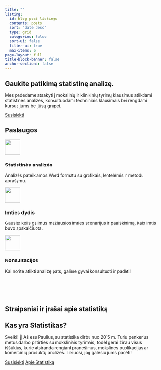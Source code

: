 ```yaml
---
title: ""
listing:
  id: blog-post-listings
  contents: posts
  sort: "date desc"
  type: grid
  categories: false
  sort-ui: false
  filter-ui: true
  max-items: 6
page-layout: full
title-block-banner: false
anchor-sections: false
---
```


```{=html}

<section class="hero-section">
  <div class="container">
    <div class="row align-items-center">
      <div class="col-md-6">
        <h1>Gaukite patikimą statistinę analizę.</h1>
        <p>Mes padedame atsakyti į mokslinių ir klinikinių tyrimų klausimus atlikdami statistines analizes, konsultuodami techniniais klausimais bei rengdami kursus jums bei jūsų grupei.</p>
        <a href="mailto:info@statistikas.lt" class="btn btn-primary">Susisiekti</a>
      </div>
    </div>
  </div>
</section>
```

```{=html}

<div class="content-block">
  <section id="interactive-programming-without-compromise" class="hero-banner">
  <h2>Paslaugos</h2>
  </section>

  <div class="grid gap-4" style="padding-bottom: 60px">
    <div class="feature g-col-12 g-col-sm-6 g-col-md-4">
    <p><img src="images/icons/file-word-solid.svg" width="50" height="50" class="img-fluid"></p>
    <h3>Statistinės analizės</h3>
    <p>Analizės pateikiamos Word formatu su grafikais, lentelėmis ir metodų aprašymu.</p>
  </div>

  <div class="feature g-col-12 g-col-sm-6 g-col-md-4">
    <p><img src="images/icons/chart-simple-solid.svg" width="50" height="50" class="img-fluid"></p>
    <h3>Imties dydis</h3>
    <p>Gausite kelis galimus mažiausios imties scenarijus ir paaiškinimą, kaip imtis buvo apskaičiuota.</p>
  </div>

  <div class="feature g-col-12 g-col-sm-6 g-col-md-4">
    <p><img src="images/icons/chalkboard-user-solid.svg" width="50" height="50" class="img-fluid"></p>
    <h3>Konsultacijos</h3>
    <p>Kai norite atlikti analizę pats, galime gyvai konsultuoti ir padėti!</p>
  </div>
</div>


```


```{=html}

<div class="content-block">
  <section id="blog-post-title" class="hero-banner">
  <h2>Straipsniai ir įrašai apie statistiką</h2>
  </section>

```

::: {#blog-post-listings}
:::


```{=html}

 <section class="about-section" id="about">
  <div class="container">
    <div class="row align-items-center">
      <div class="col-md-6">
        <h2>Kas yra Statistikas?</h2>
        <p>Sveiki! 👋 Aš esu Paulius, su statistika dirbu nuo 2015 m. Turiu penkerius metus darbo patirties su moksliniais tyrimais, todėl gerai žinau visus iššūkius, kurie atsiranda rengiant pranešimus, mokslines publikacijas ar komercinių produktų analizes. Tikiuosi, jog galėsiu jums padėti!</p>
        <a href="mailto:info@statistikas.lt" class="btn btn-primary">Susisiekti</a>
        <a href="/about.html" class="btn btn-primary">Apie Statistiką</a>
      </div>
    </div>
  </div>
</section>

```
